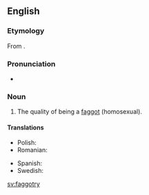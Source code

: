 ==English==

===Etymology===
From {{suffix|faggot|ry}}.

===Pronunciation===
* {{IPA|/ˈfæɡətɹi/}}

===Noun===
{{en-noun|faggotries|-}}

# {{pejorative|slang}} The quality of being a [[faggot]] (homosexual).

====Translations====
{{trans-top|the quality of being a faggot}}
* Polish: {{t+|pl|pedalstwo|n}}
* Romanian: {{t-|ro|poponaritate|f}}
{{trans-mid}}
* Spanish: {{t-|es|mariconería|f}}
* Swedish: {{t+|sv|bögeri|n}}
{{trans-bottom}}

[[sv:faggotry]]
